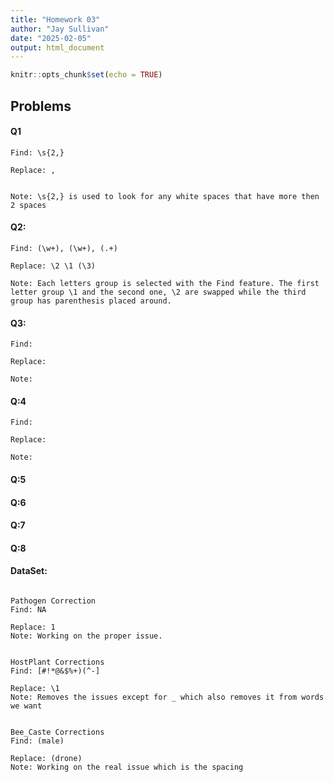 ```yaml
---
title: "Homework 03"
author: "Jay Sullivan"
date: "2025-02-05"
output: html_document
---
```


```r
knitr::opts_chunk$set(echo = TRUE)
```
## Problems   
#### Q1   
```plaintext
Find: \s{2,}

Replace: ,


Note: \s{2,} is used to look for any white spaces that have more then 2 spaces
```

#### Q2:
```plaintext
Find: (\w+), (\w+), (.+)

Replace: \2 \1 (\3)

Note: Each letters group is selected with the Find feature. The first letter group \1 and the second one, \2 are swapped while the third group has parenthesis placed around.
```

#### Q3:

```plaintext
Find: 

Replace:

Note:
```

#### Q:4

```plaintext
Find:

Replace:

Note:
```

#### Q:5

#### Q:6

#### Q:7

#### Q:8

#### DataSet:
```plaintext

Pathogen Correction
Find: NA

Replace: 1
Note: Working on the proper issue.


HostPlant Corrections
Find: [#!*@&$%+)(^-]

Replace: \1
Note: Removes the issues except for _ which also removes it from words we want 


Bee_Caste Corrections
Find: (male)

Replace: (drone)
Note: Working on the real issue which is the spacing
```

